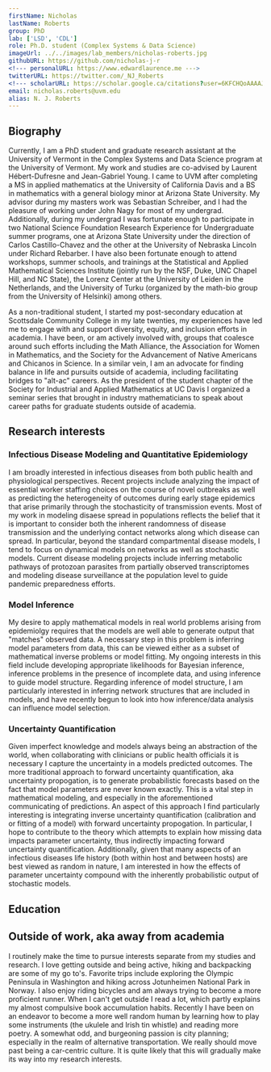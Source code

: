 ```yaml
---
firstName: Nicholas
lastName: Roberts
group: PhD
lab: ['LSD', 'CDL']
role: Ph.D. student (Complex Systems & Data Science)
imageUrl: ../../images/lab_members/nicholas-roberts.jpg
githubURL: https://github.com/nicholas-j-r
<!--- personalURL: https://www.edwardlaurence.me --->
twitterURL: https://twitter.com/_NJ_Roberts
<!--- scholarURL: https://scholar.google.ca/citations?user=6KFCHQoAAAAJ&hl=fr --->
email: nicholas.roberts@uvm.edu
alias: N. J. Roberts
---
```


## Biography
Currently, I am a PhD student and graduate research assistant at the University of Vermont in the Complex Systems and Data Science program at the University of Vermont. My work and studies are co-advised by Laurent Hébert-Dufresne and Jean-Gabriel Young. I came to UVM after completing a MS in applied mathematics at the University of California Davis and a BS in mathematics with a general biology minor at Arizona State University. My advisor during my masters work was Sebastian Schreiber, and I had the pleasure of working under John Nagy for most of my undergrad. Additionally, during my undergrad I was fortunate enough to participate in two National Science Foundation Research Experience for Undergraduate summer programs, one at Arizona State University under the direction of Carlos Castillo-Chavez and the other at the University of Nebraska Lincoln under Richard Rebarber. I have also been fortunate enough to attend workshops, summer schools, and trainings at the Statistical and Applied Mathematical Sciences Institute (jointly run by the NSF, Duke, UNC Chapel Hill, and NC State), the Lorenz Center at the University of Leiden in the Netherlands, and the University of Turku (organized by the math-bio group from the University of Helsinki) among others.

As a non-traditional student, I started my post-secondary education at Scottsdale Community College in my late twenties, my experiences have led me to engage with and support diversity, equity, and inclusion efforts in academia. I have been, or am actively involved with, groups that coalesce around such efforts including the Math Alliance, the Association for Women in Mathematics, and the Society for the Advancement of Native Americans and Chicanos in Science. In a similar vein, I am an advocate for finding balance in life and pursuits outside of academia, including facilitating bridges to "alt-ac" careers. As the president of the student chapter of the Society for Industrial and Applied Mathematics at UC Davis I organized a seminar series that brought in industry mathematicians to speak about career paths for graduate students outside of academia.



## Research interests

### Infectious Disease Modeling and Quantitative Epidemiology
I am broadly interested in infectious diseases from both public health and physiological perspectives. Recent projects include analyzing the impact of essential worker staffing choices on the course of novel outbreaks as well as predicting the heterogeneity of outcomes during early stage epidemics that arise primarily through the stochasticity of transmission events. Most of my work in modeling disaese spread in populations reflects the belief that it is important to consider both the inherent randomness of disease transmission and the underlying contact networks along which disease can spread. In particular, beyond the standard compartmental disease models, I tend to focus on dynamical models on networks as well as stochastic models. Current disease modeling projects include inferring metabolic pathways of protozoan parasites from partially observed transcriptomes and modeling disease surveillance at the population level to guide pandemic preparedness efforts.

### Model Inference
My desire to apply mathematical models in real world problems arising from epidemiolgy requires that the models are well able to generate output that "matches" observed data. A necessary step in this problem is inferring model parameters from data, this can be viewed either as a subset of mathematical inverse problems or model fitting. My ongoing interests in this field include developing appropriate likelihoods for Bayesian inference, inference problems in the presence of incomplete data, and using inference to guide model structure. Regarding inference of model structure, I am particularly interested in inferring network structures that are included in models, and have recently begun to look into how inference/data analysis can influence model selection.

### Uncertainty Quantification
Given imperfect knowledge and models always being an abstraction of the world, when collaborating with clinicians or public health officials it is necessary I capture the uncertainty in a models predicted outcomes. The more traditional approach to forward uncertainty quantification, aka uncertainty propogation, is to generate probabilistic forecasts based on the fact that model parameters are never known exactly. This is a vital step in mathematical modeling, and especially in the aforementioned communicating of predictions. An aspect of this approach I find particularly interesting is integrating inverse uncertainty quantification (calibration and or fitting of a model) with forward uncertainty propogation. In particular, I hope to contribute to the theory which attempts to explain how missing data impacts parameter uncertainty, thus indirectly impacting forward uncertainty quantification. Additionally, given that many aspects of an infectious diseases life history (both within host and between hosts) are best viewed as random in nature, I am interested in how the effects of parameter uncertainty compound with the inherently probabilistic output of stochastic models. 

## Education

<EducationList>
	<EducationItem advisor="Lauren Hébert-Dufresne; Jean-Gabriel Young" 
					title="TBD"
					degree="Ph.D in Complex Systems and Data Science"
					years="2020 - 2024 (estimated)" 
					university="University of Vermont"/>
	<EducationItem advisor="Sebastian Schreiber"
					degree="MSc in applied mathematics"
					years="2017-2020" 
					university="University of California: Davis"/>
	<EducationItem degree="BS in mathematics, minor in biology"
					years="2012-2017" 
					university="Arizona State University"/>
</EducationList>

## Outside of work, aka away from academia

I routinely make the time to pursue interests separate from my studies and research. I love getting outside and being active, hiking and backpacking are some of my go to's. Favorite trips include exploring the Olympic Peninsula in Washington and hiking across Jotunheimen National Park in Norway. I also enjoy riding bicycles and am always trying to become a more proficient runner. When I can't get outside I read a lot, which partly explains my almost compulsive book accumulation habits. Recently I have been on an endeavor to become a more well random human by learning how to play some instruments (the ukulele and Irish tin whistle) and reading more poetry. A somewhat odd, and burgeoning passion is city planning; especially in the realm of alternative transportation. We really should move past being a car-centric culture. It is quite likely that this will gradually make its way into my research interests.

